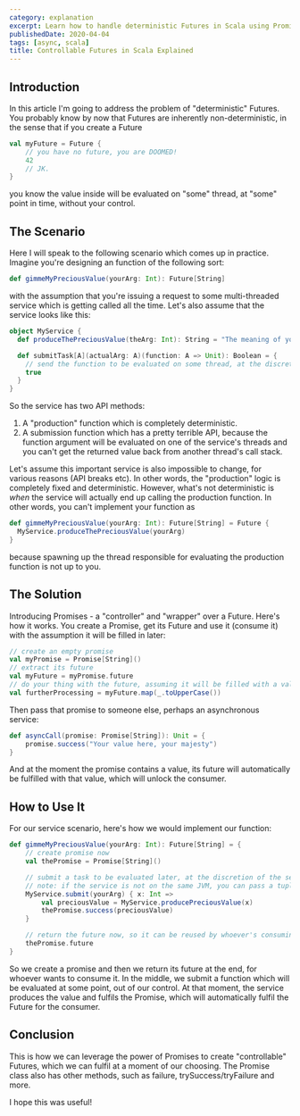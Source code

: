 ```yaml
---
category: explanation
excerpt: Learn how to handle deterministic Futures in Scala using Promises in this article
publishedDate: 2020-04-04
tags: [async, scala]
title: Controllable Futures in Scala Explained
---
```


## Introduction

In this article I'm going to address the problem of "deterministic" Futures. You probably know by now that Futures are inherently non-deterministic, in the sense that if you create a Future

```scala
val myFuture = Future {
    // you have no future, you are DOOMED!
    42
    // JK.
}
```

you know the value inside will be evaluated on "some" thread, at "some" point in time, without your control.

## The Scenario

Here I will speak to the following scenario which comes up in practice. Imagine you're designing an function of the following sort:

```scala
def gimmeMyPreciousValue(yourArg: Int): Future[String]
```

with the assumption that you're issuing a request to some multi-threaded service which is getting called all the time. Let's also assume that the service looks like this:

```scala
object MyService {
  def produceThePreciousValue(theArg: Int): String = "The meaning of your life is " + (theArg / 42)

  def submitTask[A](actualArg: A)(function: A => Unit): Boolean = {
    // send the function to be evaluated on some thread, at the discretion of the scheduling logic
    true
  }
}
```

So the service has two API methods:

1. A "production" function which is completely deterministic.
1. A submission function which has a pretty terrible API, because the function argument will be evaluated on one of the service's threads and you can't get the returned value back from another thread's call stack.

Let's assume this important service is also impossible to change, for various reasons (API breaks etc). In other words, the "production" logic is completely fixed and deterministic. However, what's not deterministic is _when_ the service will actually end up calling the production function. In other words, you can't implement your function as

```scala
def gimmeMyPreciousValue(yourArg: Int): Future[String] = Future {
  MyService.produceThePreciousValue(yourArg)
}
```

because spawning up the thread responsible for evaluating the production function is not up to you.

## The Solution

Introducing Promises - a "controller" and "wrapper" over a Future. Here's how it works. You create a Promise, get its Future and use it (consume it) with the assumption it will be filled in later:

```scala
// create an empty promise
val myPromise = Promise[String]()
// extract its future
val myFuture = myPromise.future
// do your thing with the future, assuming it will be filled with a value at some point
val furtherProcessing = myFuture.map(_.toUpperCase())
```

Then pass that promise to someone else, perhaps an asynchronous service:

```scala
def asyncCall(promise: Promise[String]): Unit = {
    promise.success("Your value here, your majesty")
}
```

And at the moment the promise contains a value, its future will automatically be fulfilled with that value, which will unlock the consumer.

## How to Use It

For our service scenario, here's how we would implement our function:

```scala
def gimmeMyPreciousValue(yourArg: Int): Future[String] = {
    // create promise now
    val thePromise = Promise[String]()

    // submit a task to be evaluated later, at the discretion of the service
    // note: if the service is not on the same JVM, you can pass a tuple with the arg and the promise so the service has access to both
    MyService.submit(yourArg) { x: Int =>
        val preciousValue = MyService.producePreciousValue(x)
        thePromise.success(preciousValue)
    }

    // return the future now, so it can be reused by whoever's consuming it
    thePromise.future
}
```

So we create a promise and then we return its future at the end, for whoever wants to consume it. In the middle, we submit a function which will be evaluated at some point, out of our control. At that moment, the service produces the value and fulfils the Promise, which will automatically fulfil the Future for the consumer.

## Conclusion

This is how we can leverage the power of Promises to create "controllable" Futures, which we can fulfil at a moment of our choosing. The Promise class also has other methods, such as failure, trySuccess/tryFailure and more.

I hope this was useful!
